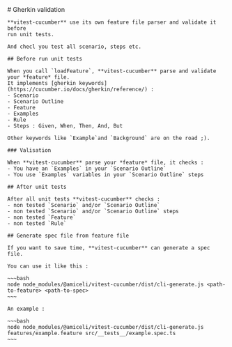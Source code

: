 
<Layout title="vitest-cucumber">
	# Gherkin validation

    **vitest-cucumber** use its own feature file parser and validate it before 
    run unit tests.

    And checl you test all scenario, steps etc.

    ## Before run unit tests

    When you call `loadFeature`, **vitest-cucumber** parse and validate your *feature* file.
    It implements [gherkin keywords](https://cucumber.io/docs/gherkin/reference/) : 
    - Scenario
    - Scenario Outline
    - Feature
    - Examples
    - Rule
    - Steps : Given, When, Then, And, But

    Other keywords like `Example`and `Background` are on the road ;).

    ### Valisation

    When **vitest-cucumber** parse your *feature* file, it checks : 
    - You have an `Examples` in your `Scenario Outline`
    - You use `Examples` variables in your `Scenario Outline` steps

    ## After unit tests

    After all unit tests **vitest-cucumber** checks :
    - non tested `Scenario` and/or `Scenario Outline`
    - non tested `Scenario` and/or `Scenario Outline` steps
    - non tested `Feature`
    - non tested `Rule`

    ## Generate spec file from feature file

    If you want to save time, **vitest-cucumber** can generate a spec file.

    You can use it like this : 

    ~~~bash
    node node_modules/@amiceli/vitest-cucumber/dist/cli-generate.js <path-to-feature> <path-to-spec>
    ~~~

    An example : 

    ~~~bash
    node node_modules/@amiceli/vitest-cucumber/dist/cli-generate.js features/example.feature src/__tests__/example.spec.ts
    ~~~
</Layout>
